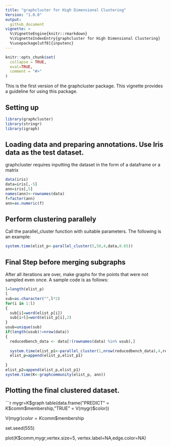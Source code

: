 ```yaml
---
title: "graphcluster for High Dimensional Clustering"
Version: "1.0.0"
output: 
  github_document
vignette: >
  %\VignetteEngine{knitr::rmarkdown}
  %\VignetteIndexEntry{graphcluster for High Dimensional Clustering}
  %\usepackage[utf8]{inputenc}
---
```


```r
knitr::opts_chunk$set(
  collapse = TRUE,
  eval=TRUE,
  comment = "#>"
)
```

This is the first version of the graphcluster package. This vignette provides a guideline for using this package.

## Setting up

```r
library(graphcluster)
library(stringr)
library(igraph)
```
## Loading data and preparing annotations. Use Iris data as the test dataset.
graphcluster requires inputting the dataset in the form of a dataframe or a matrix


```r
data(iris)
data=iris[,-5]
ann=iris[,5]
names(ann)<-rownames(data)
f=factor(ann)
ann=as.numeric(f)
```
## Perform clustering parallely

Call the parallel_cluster function with suitable parameters. The following is an example:
```r
system.time(elist_p<-parallel_cluster(5,50,4,data,0.65))
```
## Final Step before merging subgraphs
After all iterations are over, make graphs for the points that were not sampled even once. A sample code is as follows:

```r
l=length(elist_p)
l
sub=as.character("",l*2)
for(i in 1:l)
{
  sub[i]=word(elist_p[i])
  sub[i+l]=word(elist_p[i],2)
}
usub=unique(sub)
if(length(usub)!=nrow(data))
{
  reducedbench_data <- data[!(rownames(data) %in% usub),]
  
  system.time(elist_p1<-parallel_cluster(1,nrow(reducedbench_data),4,reducedbench_data,0.65))
  elist_p=append(elist_p,elist_p1)
  
}
elist_p2=append(elist_p,elist_p1)
system.time(K<-graphcommunity(elist_p, ann))
```

## Plotting the final clustered dataset.
```r
mygr=K$graph
table(data.frame("PREDICT" = K$comm$membership,"TRUE" = V(mygr)$color))

V(mygr)$color =  K$comm$membership

set.seed(555)

plot(K$comm,mygr,vertex.size=5, vertex.label=NA,edge.color=NA)
